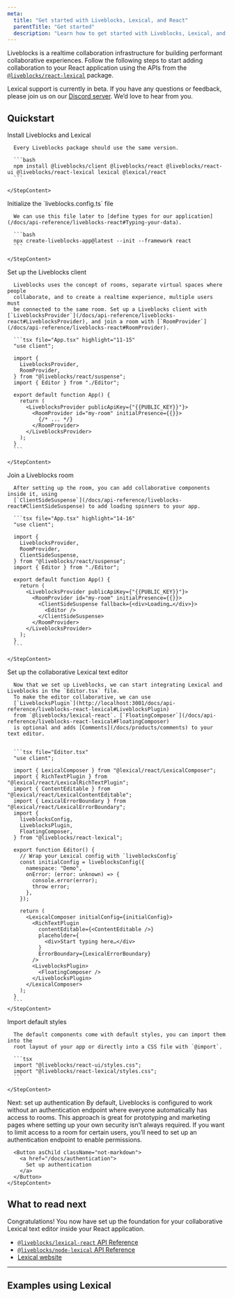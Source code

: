 ```yaml
---
meta:
  title: "Get started with Liveblocks, Lexical, and React"
  parentTitle: "Get started"
  description: "Learn how to get started with Liveblocks, Lexical, and React"
---
```


Liveblocks is a realtime collaboration infrastructure for building performant
collaborative experiences. Follow the following steps to start adding
collaboration to your React application using the APIs from the
[`@liveblocks/react-lexical`](/docs/api-reference/liveblocks-react-lexicals)
package.

<Banner title="Public beta">

Lexical support is currently in beta. If you have any questions or feedback,
please join us on our [Discord server](https://liveblocks.io/discord). We’d love
to hear from you.

</Banner>

## Quickstart

<Steps>
  <Step>
    <StepTitle>Install Liveblocks and Lexical</StepTitle>
    <StepContent>

      Every Liveblocks package should use the same version.

      ```bash
      npm install @liveblocks/client @liveblocks/react @liveblocks/react-ui @liveblocks/react-lexical lexical @lexical/react
      ```

    </StepContent>

  </Step>
  <Step>
    <StepTitle>Initialize the `liveblocks.config.ts` file</StepTitle>
    <StepContent>

      We can use this file later to [define types for our application](/docs/api-reference/liveblocks-react#Typing-your-data).

      ```bash
      npx create-liveblocks-app@latest --init --framework react
      ```

    </StepContent>

  </Step>

  <Step>
    <StepTitle>Set up the Liveblocks client</StepTitle>
    <StepContent>

      Liveblocks uses the concept of rooms, separate virtual spaces where people
      collaborate, and to create a realtime experience, multiple users must
      be connected to the same room. Set up a Liveblocks client with [`LiveblocksProvider`](/docs/api-reference/liveblocks-react#LiveblocksProvider), and join a room with [`RoomProvider`](/docs/api-reference/liveblocks-react#RoomProvider).

      ```tsx file="App.tsx" highlight="11-15"
      "use client";

      import {
        LiveblocksProvider,
        RoomProvider,
      } from "@liveblocks/react/suspense";
      import { Editor } from "./Editor";

      export default function App() {
        return (
          <LiveblocksProvider publicApiKey={"{{PUBLIC_KEY}}"}>
            <RoomProvider id="my-room" initialPresence={{}}>
              {/* ... */}
            </RoomProvider>
          </LiveblocksProvider>
        );
      }
      ```

    </StepContent>

  </Step>
  <Step>
    <StepTitle>Join a Liveblocks room</StepTitle>
    <StepContent>

      After setting up the room, you can add collaborative components inside it, using
      [`ClientSideSuspense`](/docs/api-reference/liveblocks-react#ClientSideSuspense) to add loading spinners to your app.

      ```tsx file="App.tsx" highlight="14-16"
      "use client";

      import {
        LiveblocksProvider,
        RoomProvider,
        ClientSideSuspense,
      } from "@liveblocks/react/suspense";
      import { Editor } from "./Editor";

      export default function App() {
        return (
          <LiveblocksProvider publicApiKey={"{{PUBLIC_KEY}}"}>
            <RoomProvider id="my-room" initialPresence={{}}>
              <ClientSideSuspense fallback={<div>Loading…</div>}>
                <Editor />
              </ClientSideSuspense>
            </RoomProvider>
          </LiveblocksProvider>
        );
      }
      ```

    </StepContent>

  </Step>
  <Step>
    <StepTitle>Set up the collaborative Lexical text editor</StepTitle>
    <StepContent>

      Now that we set up Liveblocks, we can start integrating Lexical and Liveblocks in the `Editor.tsx` file.
      To make the editor collaborative, we can use
      [`LiveblocksPlugin`](http://localhost:3001/docs/api-reference/liveblocks-react-lexical#LiveblocksPlugin)
      from `@liveblocks/lexical-react`. [`FloatingComposer`](/docs/api-reference/liveblocks-react-lexical#FloatingComposer)
      is optional and adds [Comments](/docs/products/comments) to your text editor.


      ```tsx file="Editor.tsx"
      "use client";

      import { LexicalComposer } from "@lexical/react/LexicalComposer";
      import { RichTextPlugin } from "@lexical/react/LexicalRichTextPlugin";
      import { ContentEditable } from "@lexical/react/LexicalContentEditable";
      import { LexicalErrorBoundary } from "@lexical/react/LexicalErrorBoundary";
      import {
        liveblocksConfig,
        LiveblocksPlugin,
        FloatingComposer,
      } from "@liveblocks/react-lexical";

      export function Editor() {
        // Wrap your Lexical config with `liveblocksConfig`
        const initialConfig = liveblocksConfig({
          namespace: "Demo",
          onError: (error: unknown) => {
            console.error(error);
            throw error;
          },
        });

        return (
          <LexicalComposer initialConfig={initialConfig}>
            <RichTextPlugin
              contentEditable={<ContentEditable />}
              placeholder={
                <div>Start typing here…</div>
              }
              ErrorBoundary={LexicalErrorBoundary}
            />
            <LiveblocksPlugin>
              <FloatingComposer />
            </LiveblocksPlugin>
          </LexicalComposer>
        );
      }
      ```
    </StepContent>

  </Step>
  <Step>
    <StepTitle>Import default styles</StepTitle>
    <StepContent>

      The default components come with default styles, you can import them into the
      root layout of your app or directly into a CSS file with `@import`.

      ```tsx
      import "@liveblocks/react-ui/styles.css";
      import "@liveblocks/react-lexical/styles.css";
      ```

    </StepContent>

  </Step>
  <Step lastStep>
    <StepTitle>Next: set up authentication</StepTitle>
    <StepContent>
      By default, Liveblocks is configured to work without an authentication endpoint
      where everyone automatically has access to rooms. This approach is great for
      prototyping and marketing pages where setting up your own security isn’t always
      required. If you want to limit access to a room for certain users, you’ll need
      to set up an authentication endpoint to enable permissions.

      <Button asChild className="not-markdown">
        <a href="/docs/authentication">
          Set up authentication
        </a>
      </Button>
    </StepContent>

  </Step>

</Steps>

## What to read next

Congratulations! You now have set up the foundation for your collaborative
Lexical text editor inside your React application.

- [`@liveblocks/lexical-react` API Reference](/docs/api-reference/liveblocks-lexical-react)
- [`@liveblocks/node-lexical` API Reference](/docs/api-reference/node-lexical)
- [Lexical website](https://lexical.dev/)

---

## Examples using Lexical

<ListGrid columns={2}>
  <ExampleCard
    example={{
      title: "Collaborative Text Editor",
      slug: "collaborative-text-editor/nextjs-lexical",
      image: "/images/examples/thumbnails/text-editor.jpg",
    }}
    technologies={["nextjs"]}
    openInNewWindow
  />
</ListGrid>
